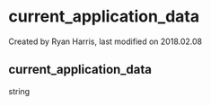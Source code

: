 
# current_application_data 

 Created by  Ryan Harris, last modified on 2018.02.08

## current_application_data

string


